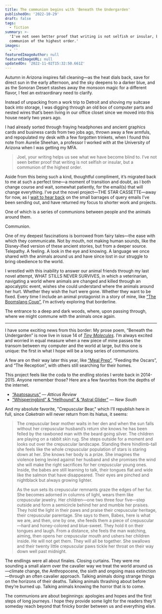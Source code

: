 ```yaml
---
title: The communion begins with 'Beneath the Undergarden'
publishedOn: '2022-10-29'
draft: false
tags:
  - fiction
summary: >-
  'I've not seen better proof that writing is not selfish or insular, but a
  communion of the highest order.'
images:
  - ''
featuredImageAuthor: null
featuredImageURL: null
updatedOn: '2022-11-02T15:32:50.661Z'
---
```


Autumn in Arizona inspires fall cleaning&mdash;as the heat dials back, save for direct sun in the early afternoon, and
the sky deepens to a darker blue, and as the Sonoran Desert stashes away the monsoon magic for a different flavor, I
feel an extraordinary need to clarify.

Instead of unpacking from a work trip to Detroit and shoving my suitcase back into storage, I was digging through an old
box of computer parts and nested wires that&rsquo;s been living in our office closet since we moved into this house
nearly two years ago.

I had already sorted through fraying headphones and ancient graphics cards and business cards from two jobs ago, thrown
away a few armfuls, and repopulated my desk with a few forgotten trinkets, when I found this note from Aurelie Sheehan,
a professor I worked with at the University of Arizona when I was getting my MFA.

>  Joel, your writing helps us see what we have become blind to. I&rsquo;ve not seen better proof that writing is not
>  selfish or insular, but a communion of the highest order.

Aside from this being such a kind, thoughtful compliment, it&rsquo;s migrated back to me at such a perfect time&mdash;a
moment of transition and doubt, as I both change course and wait, somewhat patiently, for the email(s) that will change
everything. I&rsquo;ve put the novel project&mdash;THE STAR CASSETTE&mdash;away for now, as I [wait to hear
back](/now#november-2022) on the small barrages of query emails I&rsquo;ve been sending out, and have returned my focus
to shorter work and projects.

One of which is a series of communions between people and the animals around them.

Communion.

One of my deepest fascinations is borrowed from fairy tales&mdash;the ease with which they communicate. Not by mouth,
not making human sounds, like the Disney-ified version of these ancient stories, but from a deeper source. Telepathy. A
feeling. A look in the eye and knowing. A language we once shared with the animals around us and have since lost in our
struggle to bring obedience to the world.

I wrestled with this inability to answer our animal friends through my last novel attempt, WHAT STILLS NEVER SURVIVES,
in which a veterinarian, navigating a world where animals are changed and killed through an apocalyptic event, wishes
she could understand where the animals around her hurt. Whether they wish the hurt were gone. Whether they want to be
fixed. Every time I include an animal protagonist in a story of mine, like [&ldquo;The Boomslang
Coup&rdquo;](https://mastersreview.com/new-voices/the-boomslang-coup-by-joel-hans/), I&rsquo;m actively exploring that
borderline. 

The entrance to a deep and dark woods, where, upon passing through, where we might commune with the animals once again.

---

I have some exciting news from this border: My prose poem, &ldquo;Beneath the Undergarden&rdquo; is now live in issue 14
of [_Tiny Molecules_](https://www.tinymolecules.com/issues/fourteen#joel-hans). I&rsquo;m always excited and worried in
equal measure when a new piece of mine passes the transom between my computer and the world at large, but this one is
unique: the first in what I hope will be a long series of communions.

A few are on their way later this year, like [&ldquo;Meal Prep&rdquo;](/articles/ready-for-some-meal-prep),
&ldquo;Feeding the Oscars&rdquo;, and &ldquo;The Reception&rdquo;, with others still searching for their homes.

This project feels like the coda to the endling stories I wrote back in 2014-2015. Anyone remember those? Here are a few
favorites from the depths of the internet.

- [“Apatosaurus”](http://atticusreview.org/apatosaurus/) — _Atticus Review_
- [“Whisperingbird” & “Hellhound” & “Astral
  Glider”](https://web.archive.org/web/20210806043609/https://newsouthjournal.com/2015/11/02/micro-prose-three-pieces-by-joel-hans/)
  — _New South_

And my absolute favorite, "Crepuscular Bear," which I&rsquo;ll republish here in full, since _Caketrain_ will never
return from its hiatus, it seems:

> The crepuscular bear mother waits in her den and when the sun falls without her crepuscular husband’s return she knows
> he has been felled by the rawboned man with the beard going silver. The children are playing on a rabbit skin rug. She
> steps outside for a moment and looks out over the crepuscular landscape. Standing there hindlimb-tall she feels like
> the whole crepuscular population of stars is staring down at her. She knows her body is a prize. She imagines the
> violence being levied against her husband and she promises the wind she will make the right sacrifices for her
> crepuscular young ones. Inside, the babes are still learning to talk, their tongues flat and wide like the salmon that
> have disappeared. Their eyes are pinched and nightblack but always growing lighter. 
>
> As the sun sets its crepuscular remnants graze the edges of her fur. She becomes adorned in columns of light, wears
> them like crepuscular jewelry. Her children—one two three four five—step outside and form a semicircle behind her and
> mumble her praises. They hold the light in their paws and praise their crepuscular heritage, their crepuscular
> parentage. She says to them, Babes, here is what we are, and then, one by one, she feeds them a piece of
> crepuscular—hard and honey-colored and blue-sweet. They hold it on their tongues and laugh. From a distance, she feels
> the man watching, aiming, then opens her crepuscular mouth and ushers her children inside. He will not get them. They
> will all be together. She swallows and their twenty little crepuscular paws tickle her throat on their way down well
> past midnight.

The endlings were all about finales. Closing curtains. They were me sounding a small alarm over the cavalier way we
treat the world around us&mdash;climate change, the Anthropocene, the sixth and ongoing mass extinction&mdash;through an
often cavalier approach. Talking animals doing strange things on the horizons of their deaths. Talking animals thrashing
about before they&rsquo;re burned up. Talking animals knowing the horror that is to come.

The communions are about beginnings: apologies and hopes and the first steps of long journeys. I hope they provide some
light for the readers they&rsquo;ll someday reach beyond that finicky border between us and everything else.
